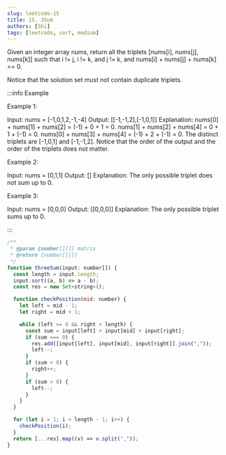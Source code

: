 ```yaml
---
slug: leetcode-15
title: 15. 3Sum
authors: [Shi]
tags: [leetcode, sort, medium]
---
```


Given an integer array nums, return all the triplets [nums[i], nums[j], nums[k]] such that i != j, i != k, and j != k, and nums[i] + nums[j] + nums[k] == 0.

Notice that the solution set must not contain duplicate triplets.

:::info Example

Example 1:

Input: nums = [-1,0,1,2,-1,-4]
Output: [[-1,-1,2],[-1,0,1]]
Explanation:
nums[0] + nums[1] + nums[2] = (-1) + 0 + 1 = 0.
nums[1] + nums[2] + nums[4] = 0 + 1 + (-1) = 0.
nums[0] + nums[3] + nums[4] = (-1) + 2 + (-1) = 0.
The distinct triplets are [-1,0,1] and [-1,-1,2].
Notice that the order of the output and the order of the triplets does not matter.

Example 2:

Input: nums = [0,1,1]
Output: []
Explanation: The only possible triplet does not sum up to 0.

Example 3:

Input: nums = [0,0,0]
Output: [[0,0,0]]
Explanation: The only possible triplet sums up to 0.

:::

```js
/**
 * @param {number[][]} matrix
 * @return {number[][]}
 */
function threeSum(input: number[]) {
  const length = input.length;
  input.sort((a, b) => a - b);
  const res = new Set<string>();

  function checkPosition(mid: number) {
    let left = mid - 1;
    let right = mid + 1;

    while (left >= 0 && right < length) {
      const sum = input[left] + input[mid] + input[right];
      if (sum === 0) {
        res.add([input[left], input[mid], input[right]].join(","));
        left--;
      }
      if (sum < 0) {
        right++;
      }
      if (sum > 0) {
        left--;
      }
    }
  }

  for (let i = 1; i < length - 1; i++) {
    checkPosition(i);
  }
  return [...res].map((v) => v.split(","));
}
```
